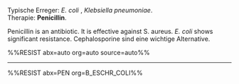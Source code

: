 Typische Erreger: *E. coli* , *Klebsiella pneumoniae*.  
Therapie: **Penicillin**.

Penicillin is an antibiotic. It is effective against S. aureus.
*E. coli* shows significant resistance. Cephalosporine sind eine wichtige Alternative.

%%RESIST abx=auto org=auto source=auto%%

---

%%RESIST abx=PEN org=B_ESCHR_COLI%%
